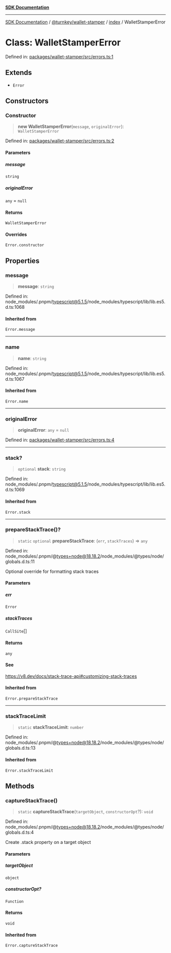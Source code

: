 [**SDK Documentation**](../../../../README.mdx)

***

[SDK Documentation](../../../../packages.mdx) / [@turnkey/wallet-stamper](../../README.mdx) / [index](../README.mdx) / WalletStamperError

# Class: WalletStamperError

Defined in: [packages/wallet-stamper/src/errors.ts:1](https://github.com/tkhq/sdk/blob/078f5423e923fbd1d7fd39440402d7f01d09c3d0/packages/wallet-stamper/src/errors.ts#L1)

## Extends

- `Error`

## Constructors

### Constructor

> **new WalletStamperError**(`message`, `originalError`): `WalletStamperError`

Defined in: [packages/wallet-stamper/src/errors.ts:2](https://github.com/tkhq/sdk/blob/078f5423e923fbd1d7fd39440402d7f01d09c3d0/packages/wallet-stamper/src/errors.ts#L2)

#### Parameters

##### message

`string`

##### originalError

`any` = `null`

#### Returns

`WalletStamperError`

#### Overrides

`Error.constructor`

## Properties

### message

> **message**: `string`

Defined in: node\_modules/.pnpm/typescript@5.1.5/node\_modules/typescript/lib/lib.es5.d.ts:1068

#### Inherited from

`Error.message`

***

### name

> **name**: `string`

Defined in: node\_modules/.pnpm/typescript@5.1.5/node\_modules/typescript/lib/lib.es5.d.ts:1067

#### Inherited from

`Error.name`

***

### originalError

> **originalError**: `any` = `null`

Defined in: [packages/wallet-stamper/src/errors.ts:4](https://github.com/tkhq/sdk/blob/078f5423e923fbd1d7fd39440402d7f01d09c3d0/packages/wallet-stamper/src/errors.ts#L4)

***

### stack?

> `optional` **stack**: `string`

Defined in: node\_modules/.pnpm/typescript@5.1.5/node\_modules/typescript/lib/lib.es5.d.ts:1069

#### Inherited from

`Error.stack`

***

### prepareStackTrace()?

> `static` `optional` **prepareStackTrace**: (`err`, `stackTraces`) => `any`

Defined in: node\_modules/.pnpm/@types+node@18.18.2/node\_modules/@types/node/globals.d.ts:11

Optional override for formatting stack traces

#### Parameters

##### err

`Error`

##### stackTraces

`CallSite`[]

#### Returns

`any`

#### See

https://v8.dev/docs/stack-trace-api#customizing-stack-traces

#### Inherited from

`Error.prepareStackTrace`

***

### stackTraceLimit

> `static` **stackTraceLimit**: `number`

Defined in: node\_modules/.pnpm/@types+node@18.18.2/node\_modules/@types/node/globals.d.ts:13

#### Inherited from

`Error.stackTraceLimit`

## Methods

### captureStackTrace()

> `static` **captureStackTrace**(`targetObject`, `constructorOpt`?): `void`

Defined in: node\_modules/.pnpm/@types+node@18.18.2/node\_modules/@types/node/globals.d.ts:4

Create .stack property on a target object

#### Parameters

##### targetObject

`object`

##### constructorOpt?

`Function`

#### Returns

`void`

#### Inherited from

`Error.captureStackTrace`
